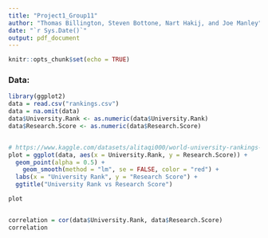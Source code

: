 ```yaml
---
title: "Project1_Group11"
author: "Thomas Billington, Steven Bottone, Nart Hakij, and Joe Manley"
date: "`r Sys.Date()`"
output: pdf_document
---
```


```r
knitr::opts_chunk$set(echo = TRUE)
```
### Data:
```r
library(ggplot2)
data = read.csv("rankings.csv")
data = na.omit(data)
data$University.Rank <- as.numeric(data$University.Rank)
data$Research.Score <- as.numeric(data$Research.Score)


# https://www.kaggle.com/datasets/alitaqi000/world-university-rankings-2023
plot = ggplot(data, aes(x = University.Rank, y = Research.Score)) +
  geom_point(alpha = 0.5) +
    geom_smooth(method = "lm", se = FALSE, color = "red") +
  labs(x = "University Rank", y = "Research Score") +
  ggtitle("University Rank vs Research Score")

plot


correlation = cor(data$University.Rank, data$Research.Score)
correlation

```

